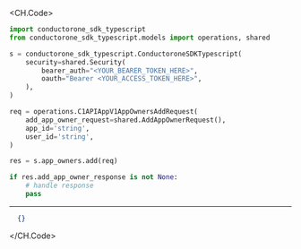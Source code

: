 
<CH.Code>
```python Add.py
import conductorone_sdk_typescript
from conductorone_sdk_typescript.models import operations, shared

s = conductorone_sdk_typescript.ConductoroneSDKTypescript(
    security=shared.Security(
        bearer_auth="<YOUR_BEARER_TOKEN_HERE>",
        oauth="Bearer <YOUR_ACCESS_TOKEN_HERE>",
    ),
)

req = operations.C1APIAppV1AppOwnersAddRequest(
    add_app_owner_request=shared.AddAppOwnerRequest(),
    app_id='string',
    user_id='string',
)

res = s.app_owners.add(req)

if res.add_app_owner_response is not None:
    # handle response
    pass
```
---

```json Example Response
  {}
```
</CH.Code>
